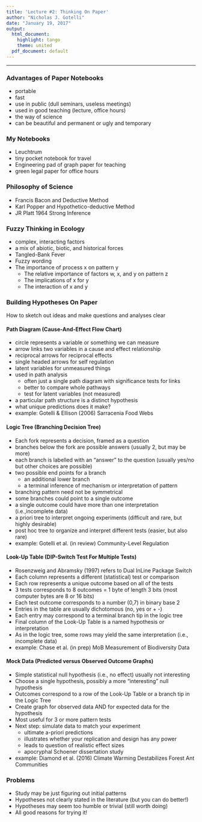 ```yaml
---
title: 'Lecture #2: Thinking On Paper'
author: "Nicholas J. Gotelli"
date: "January 19, 2017"
output:
  html_document:
    highlight: tango
    theme: united
  pdf_document: default
---
```


___

### Advantages of Paper Notebooks
- portable
- fast
- use in public (dull seminars, useless meetings)
- used in good teaching (lecture, office hours)
- the way of science
- can be beautiful and permanent or ugly and temporary

### My Notebooks
- Leuchtrum
- tiny pocket notebook for travel
- Engineering pad of graph paper for teaching
- green legal paper for office hours

### Philosophy of Science
- Francis Bacon and Deductive Method
- Karl Popper and Hypothetico-deductive Method
- JR Platt 1964 Strong Inference

### Fuzzy Thinking in Ecology
- complex, interacting factors
- a mix of abiotic, biotic, and historical forces
- Tangled-Bank Fever
- Fuzzy wording
- The importance of process x on pattern y
    - The relative importance of factors w, x, and y on pattern z
    - The implications of x for y
    - The interaction of x and y

### Building Hypotheses On Paper

How to sketch out ideas and make questions and analyses clear

#### Path Diagram (Cause-And-Effect Flow Chart)
- circle represents a variable or something we can measure
- arrow links two variables in a cause and effect relationship
- reciprocal arrows for reciprocal effects
- single headed arrows for self regulation
- latent variables for unmeasured things
- used in path analysis
    - often just a single path diagram with significance tests for links
    - better to compare whole pathways
    - test for latent variables (not measured)
- a particular path structure is a distinct hypothesis
- what unique predictions does it make?
- example: Gotelli & Ellison (2006) Sarracenia Food Webs

#### Logic Tree (Branching Decision Tree)
- Each fork represents a decision, framed as a question
- branches below the fork are possible answers (usually 2, but may be more)
- each branch is labelled with an "answer" to the question (usually yes/no but other choices are possible)
- two possible end points for a branch
    * an additional lower branch
    * a terminal inference of mechanism or interpretation of pattern
- branching pattern need not be symmetrical
- some branches could point to a single outcome
- a single outcome could have more than one interpretation (i.e.,incomplete data)
- a priori tree to interpret ongoing experiments (difficult and rare, but highly desirable)
- post hoc tree to organize and interpret different tests (easier, but also rare)
- example: Gotelli et al. (in review) Community-Level Regulation

#### Look-Up Table (DIP-Switch Test For Multiple Tests)
- Rosenzweig and Abramsky (1997) refers to Dual InLine Package Switch
- Each column represents a different (statistical) test or comparison
- Each row represents a unique outcome based on all of the tests
- 3 tests corresponds to 8 outcomes = 1 byte of length 3 bits (most computer bytes are 8 or 16 bits) 
- Each test outcome corresponds to a number (0,7) in binary base 2
- Entries in the table are usually dichotomous (no, yes or + -)
- Each entry may correspond to a terminal branch tip in the logic tree
- Final column of the Look-Up Table is a named hypothesis or interpretation
- As in the logic tree, some rows may yield the same interpretation (i.e., incomplete data)
- example: Chase et al. (in prep) MoB Measurement of Biodiversity Data

#### Mock Data (Predicted versus Observed Outcome Graphs)
- Simple statistical null hypothesis (i.e., no effect) usually not interesting
- Choose a single hypothesis, possibly a more "interesting" null hypothesis
- Outcomes correspond to a row of the Look-Up Table or a branch tip in the Logic Tree
- Create graph for observed data AND for expected data for the hypothesis
- Most useful for 3 or more pattern tests
- Next step: simulate data to match your experiment
    - ultimate a-priori predictions
    - illustrates whether your replication and design has any power
    - leads to question of realistic effect sizes
    - apocryphal Schoener dissertation study
- example: Diamond et al. (2016) Climate Warming Destabilizes Forest Ant Communities 

### Problems
- Study may be just figuring out initial patterns
- Hypotheses not clearly stated in the literature (but  you can do better!)
- Hypotheses may seem too humble or trivial (still worth doing)
- All good reasons for trying it!
